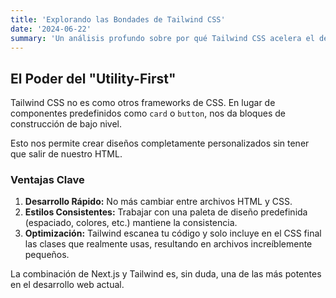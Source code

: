 ```yaml
---
title: 'Explorando las Bondades de Tailwind CSS'
date: '2024-06-22'
summary: 'Un análisis profundo sobre por qué Tailwind CSS acelera el desarrollo y mantiene el código limpio.'
---
```


## El Poder del "Utility-First"

Tailwind CSS no es como otros frameworks de CSS. En lugar de componentes predefinidos como `card` o `button`, nos da bloques de construcción de bajo nivel.

Esto nos permite crear diseños completamente personalizados sin tener que salir de nuestro HTML.

### Ventajas Clave

1.  **Desarrollo Rápido:** No más cambiar entre archivos HTML y CSS.
2.  **Estilos Consistentes:** Trabajar con una paleta de diseño predefinida (espaciado, colores, etc.) mantiene la consistencia.
3.  **Optimización:** Tailwind escanea tu código y solo incluye en el CSS final las clases que realmente usas, resultando en archivos increíblemente pequeños.

La combinación de Next.js y Tailwind es, sin duda, una de las más potentes en el desarrollo web actual. 